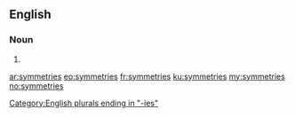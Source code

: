 ==English==

===Noun===
{{head|en|plural}}

# {{plural of|symmetry|lang=en}}

[[Category:English plurals ending in "-ies"]]

[[ar:symmetries]]
[[eo:symmetries]]
[[fr:symmetries]]
[[ku:symmetries]]
[[my:symmetries]]
[[no:symmetries]]